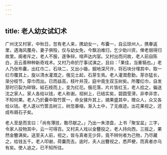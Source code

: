 ```yaml
---
---
---
```

title: 老人幼女试幻术
---



广州沈又村家，中秋日，忽有老人来，携幼女一，布囊一，自云琼州人，携眷返里，遇海风覆舟，妻子俱殁，仅与幼女免，今飘泊难归，乞少助川资，俾老弱得归故里。阍者斥之，老人不服，遂争辩，喧声达内室。又村出而问故，老人前自陈白，且云善种种新奇戏术。又村乃命於厅事试演之，且曰：「果佳，当重犒也。」老人乃张布囊，出红巾二，石块二，又出小锄，掘地深尺许，将石块分埋其中，取一红巾覆其上，旋以清水灌溉之，俄见土起，石芽生焉。老人灌溉愈勤，芽亦猛长，渐分枝节，穿巾而出。已而益高，枝叶并茂，庭中竟生双玉树矣。所覆红巾，自发芽时已裂为碎锦，絓石枝而上，变为红花。俄花落，片片皆红玉，老人拾之，徧送沈之家人。家人各给以钱，老人称谢。视树上，已结实矣，碧圆莹滑，非李非柰，不知何果。老人乃於囊中取竹筐一，命女猱升其上，摘果盛其中，赠众人，众又各给以钱。老人遂以竹筐击树三，树忽暴缩，渐入土中，了无痕迹。出花果视之，还成布屑石子矣。

老人至是而言曰：「尚有薄技，敢尽献之。」乃出一朱漆盘，上书「聚宝盆」三字，令家人投物其中，云一可得百。又村夫人戏以金簪投之，老人持向西，三摇之，果然金簪满矣。送至夫人前，视之，皆与真者无少异，竟不辨何者为己物，乃尽藏之，给钱五千。老人叩谢，荷囊而去。逾时，夫人出簪视之，悉芦梗，而真者亦乌有矣。使人追之，已不知所往。